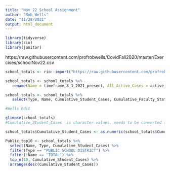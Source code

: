 ```yaml
---
title: "Nov 22 School Assignment"
author: "Rob Wells"
date: "11/28/2021"
output: html_document
---
```


```r
library(tidyverse)
library(rio)
library(janitor)
```

https://raw.githubusercontent.com/profrobwells/CovidFall2020/master/Exercises/schoolNov22.csv
```r
school_totals <- rio::import("https://raw.githubusercontent.com/profrobwells/CovidFall2020/master/Exercises/schoolNov22.csv")
```

```r
school_totals <- school_totals %>% 
   rename(Name = timeframe_8_1_2021_present, All_Active_Cases = active_cases, Cumulative_Faculty_Staff_Cases = cumulative_faculty_staff_casesa, Cumulative_Student_Cases = cumulative_student_casesa, All_Faculty_Staff_Total = x5, All_Student_Total = x7, Total = x9) 

school_totals <- school_totals %>% 
   select(Type, Name, Cumulative_Student_Cases, Cumulative_Faculty_Staff_Cases, All_Active_Cases, Date) 
```

```r
#Wells Edit

glimpse(school_totals)
#Cumulative_Student_Cases  is character values. needs to be converted to numbers

school_totals$Cumulative_Student_Cases <- as.numeric(school_totals$Cumulative_Student_Cases)

Public_top10 <- school_totals %>% 
  select(Name, Type, Cumulative_Student_Cases) %>% 
  filter(Type == "PUBLIC SCHOOL DISTRICT") %>% 
  filter(!Name == "TOTAL") %>% 
  top_n(10, Cumulative_Student_Cases) %>% 
  arrange(desc(Cumulative_Student_Cases))

```